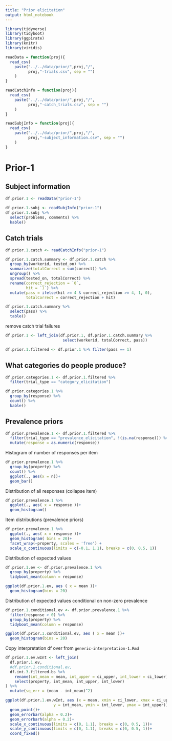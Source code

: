 ```yaml
---
title: "Prior elicitation"
output: html_notebook
---
```


```r
library(tidyverse)
library(tidyboot)
library(ggpirate)
library(knitr)
library(viridis)

readData = function(proj){
  read_csv(
    paste("../../data/prior/",proj,"/",
          proj,"-trials.csv", sep = "")
    )
}

readCatchInfo = function(proj){
  read_csv(
    paste("../../data/prior/",proj,"/",
          proj,"-catch_trials.csv", sep = "")
    )
}

readSubjInfo = function(proj){
  read_csv(
    paste("../../data/prior/",proj,"/",
          proj,"-subject_information.csv", sep = "")
    )
}
```

# Prior-1

## Subject information

```r
df.prior.1 <- readData("prior-1")
 
df.prior.1.subj <- readSubjInfo("prior-1")
df.prior.1.subj %>%
  select(problems, comments) %>%
  kable()
```

## Catch trials

```r
df.prior.1.catch <- readCatchInfo("prior-1")

df.prior.1.catch.summary <- df.prior.1.catch %>%
  group_by(workerid, tested_on) %>%
  summarize(totalCorrect = sum(correct)) %>%
  ungroup() %>%
  spread(tested_on, totalCorrect) %>%
  rename(correct_rejection = `0`, 
         hit = `1`) %>%
  mutate(pass = ifelse(hit >= 4 & correct_rejection >= 4, 1, 0),
         totalCorrect = correct_rejection + hit)

df.prior.1.catch.summary %>%
  select(pass) %>%
  table()
```

remove catch trial failures

```r
df.prior.1 <- left_join(df.prior.1, df.prior.1.catch.summary %>%
                         select(workerid, totalCorrect, pass))

df.prior.1.filtered <- df.prior.1 %>% filter(pass == 1)

```



## What categories do people produce?

```r
df.prior.categories.1 <- df.prior.1.filtered %>%
  filter(trial_type == "category_elicitation")

df.prior.categories.1 %>%
  group_by(response) %>%
  count() %>%
  kable()
```

## Prevalence priors

```r
df.prior.prevalence.1 <- df.prior.1.filtered %>%
  filter(trial_type == "prevalence_elicitation", !(is.na(response))) %>%
  mutate(response = as.numeric(response))
```


Histogram of number of responses per item

```r
df.prior.prevalence.1 %>%
  group_by(property) %>%
  count() %>%
  ggplot(., aes(x = n))+
  geom_bar()
```

Distribution of all responses (collapse item)

```r
df.prior.prevalence.1 %>%
  ggplot(., aes( x = response ))+
  geom_histogram()
```

Item distributions (prevalence priors)

```r
df.prior.prevalence.1 %>%
  ggplot(., aes( x = response ))+
  geom_histogram( bins = 20)+
  facet_wrap(~property, scales = 'free') +
  scale_x_continuous(limits = c(-0.1, 1.1), breaks = c(0, 0.5, 1))
```

Distribution of expected values

```r
df.prior.1.ev <- df.prior.prevalence.1 %>%
  group_by(property) %>%
  tidyboot_mean(column = response)

ggplot(df.prior.1.ev, aes ( x = mean ))+
  geom_histogram(bins = 20)
```


Distribution of expected values conditional on non-zero prevalence

```r
df.prior.1.conditional.ev <- df.prior.prevalence.1 %>%
  filter(response > 0) %>%
  group_by(property) %>%
  tidyboot_mean(column = response)

ggplot(df.prior.1.conditional.ev, aes ( x = mean ))+
  geom_histogram(bins = 20)
```




Copy interpretation df over from `generic-interpretation-1.Rmd`

```r
df.prior.1.ev.wInt <- left_join(
  df.prior.1.ev,
  #df.prior.1.conditional.ev,
  df.int.3.filtered.bs %>%
    rename(int_mean = mean, int_upper = ci_upper, int_lower = ci_lower) %>%
    select(property, int_mean, int_upper, int_lower)
) %>%
  mutate(sq_err = (mean - int_mean)^2)

ggplot(df.prior.1.ev.wInt, aes (x = mean, xmin = ci_lower, xmax = ci_upper,
                     y = int_mean, ymin = int_lower, ymax = int_upper))+
  geom_point()+
  geom_errorbar(alpha = 0.2)+
  geom_errorbarh(alpha = 0.2)+
  scale_x_continuous(limits = c(0, 1.1), breaks = c(0, 0.5, 1))+
  scale_y_continuous(limits = c(0, 1.1), breaks = c(0, 0.5, 1))+
  coord_fixed()
```


